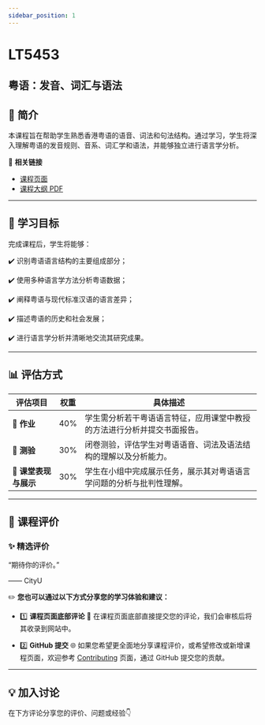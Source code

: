```yaml
---
sidebar_position: 1
---
```


# LT5453
## 粤语：发音、词汇与语法

## **📘 简介**
本课程旨在帮助学生熟悉香港粤语的语音、词法和句法结构。通过学习，学生将深入理解粤语的发音规则、音系、词汇学和语法，并能够独立进行语言学分析。

🔗 **相关链接**
- [课程页面](https://www.cityu.edu.hk/catalogue/pg/202526/course/LT5453.htm)
- [课程大纲 PDF](https://www.cityu.edu.hk/catalogue/pg/202526/course/LT5453.pdf)

---

## **🎯 学习目标**

完成课程后，学生将能够：

✔️ 识别粤语语言结构的主要组成部分；

✔️ 使用多种语言学方法分析粤语数据；

✔️ 阐释粤语与现代标准汉语的语言差异；

✔️ 描述粤语的历史和社会发展；

✔️ 进行语言学分析并清晰地交流其研究成果。

---

## **📊 评估方式**

| **评估项目**              | **权重** | **具体描述**                                                                                     |
|--------------------------|---------|-----------------------------------------------------------------------------------------------|
| **📖 作业**               | 40%     | 学生需分析若干粤语语言特征，应用课堂中教授的方法进行分析并提交书面报告。                                    |
| **📝 测验**               | 30%     | 闭卷测验，评估学生对粤语语音、词法及语法结构的理解以及分析能力。                                          |
| **🎤 课堂表现与展示**        | 30%     | 学生在小组中完成展示任务，展示其对粤语语言学问题的分析与批判性理解。                                        |

---

## **💬 课程评价**

### ✨ **精选评价**
<div className={commentStyles.commentBox}>
    <p className={commentStyles.commentText}>
        “期待你的评价。”
    </p>
    <p className={commentStyles.commentAuthor}>—— CityU</p>
</div>

✏️ **您也可以通过以下方式分享您的学习体验和建议：**

- 1️⃣ **课程页面底部评论**
💬 在课程页面底部直接提交您的评论，我们会审核后将其收录到网站中。

- 2️⃣ **GitHub 提交**
🌐 如果您希望更全面地分享课程评价，或希望修改或新增课程页面，欢迎参考 [Contributing](/contributing) 页面，通过 GitHub 提交您的贡献。

---

## **💡 加入讨论**

在下方评论分享您的评价、问题或经验👇
<Utterances />
